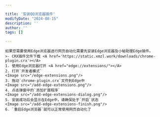 ```yaml
---

title: '安装QQ浏览器插件'
modifyDate: "2024-08-15"
description: ''
author: ''
tags: []

---
```









<DocsLayout title={frontmatter.title} modifyDate={frontmatter.modifyDate}>

    如果您需要使用Edge浏览器进行网页自动化需要先安装Edge浏览器及小秘助理Edge插件。
    >- CRX插件文件下载 <A href='https://static.xmzl.work/downloads/chrome-plugin.crx'></A>
    1. 使用Edge浏览器打开 <A href="edge://extensions/"></A>
    2. 打开`开发者模式`
    <Image src="/edge-extensions.png"/>
    3. 拖动`chrome-plugin.crx`文件到Edge中
    <Image src="/add-edge-extensions.png"/>
    4. 点击弹窗中的`添加扩展程序`
    <Image src="/add-edge-extensions-dialog.png"/>
    5. 安装成功后会显示在Edge中，请确保处于`开启`状态
    <Image src="/add-edge-extensions-finish.png"/>
    6. `重启Edge浏览器`就可以正常使用网页自动化了
</DocsLayout>
